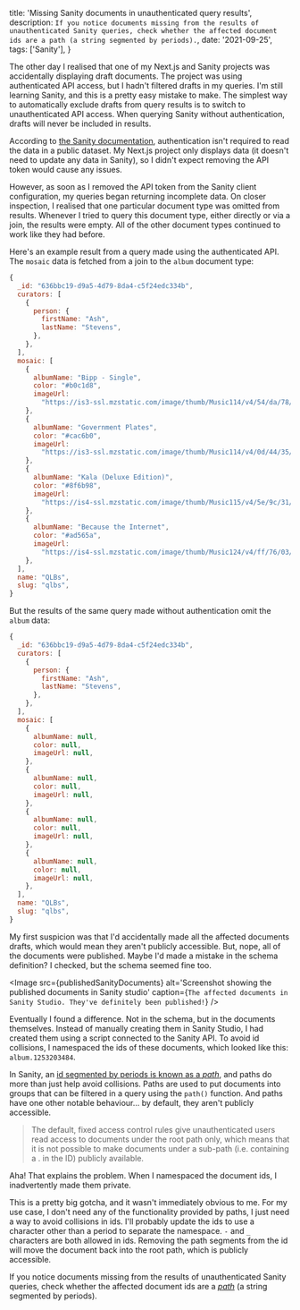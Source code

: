 
  title: 'Missing Sanity documents in unauthenticated query results',
  description: `If you notice documents missing from the results of unauthenticated Sanity queries, check whether the affected document ids are a path (a string segmented by periods).`,
  date: '2021-09-25',
  tags: ['Sanity'],
}

The other day I realised that one of my Next.js and Sanity projects was accidentally displaying draft documents. The project was using authenticated API access, but I hadn't filtered drafts in my queries. I'm still learning Sanity, and this is a pretty easy mistake to make. The simplest way to automatically exclude drafts from query results is to switch to unauthenticated API access. When querying Sanity without authentication, drafts will never be included in results.

According to [the Sanity documentation](https://www.sanity.io/docs/http-auth), authentication isn't required to read the data in a public dataset. My Next.js project only displays data (it doesn't need to update any data in Sanity), so I didn't expect removing the API token would cause any issues.

However, as soon as I removed the API token from the Sanity client configuration, my queries began returning incomplete data. On closer inspection, I realised that one particular document type was omitted from results. Whenever I tried to query this document type, either directly or via a join, the results were empty. All of the other document types continued to work like they had before.

Here's an example result from a query made using the authenticated API. The `mosaic` data is fetched from a join to the `album` document type:

```js
{
  _id: "636bbc19-d9a5-4d79-8da4-c5f24edc334b",
  curators: [
    {
      person: {
        firstName: "Ash",
        lastName: "Stevens",
      },
    },
  ],
  mosaic: [
    {
      albumName: "Bipp - Single",
      color: "#b0c1d8",
      imageUrl:
        "https://is3-ssl.mzstatic.com/image/thumb/Music114/v4/54/da/78/54da780c-c3c5-db3f-5bfe-8e0ec1dc910a",
    },
    {
      albumName: "Government Plates",
      color: "#cac6b0",
      imageUrl:
        "https://is3-ssl.mzstatic.com/image/thumb/Music114/v4/0d/44/35/0d4435fd-edf5-c020-2340-e895a36bcdf8",
    },
    {
      albumName: "Kala (Deluxe Edition)",
      color: "#8f6b98",
      imageUrl:
        "https://is4-ssl.mzstatic.com/image/thumb/Music115/v4/5e/9c/31/5e9c31b3-d510-c737-4419-6757d7b6457d",
    },
    {
      albumName: "Because the Internet",
      color: "#ad565a",
      imageUrl:
        "https://is4-ssl.mzstatic.com/image/thumb/Music124/v4/ff/76/03/ff760377-ff58-7789-2dac-758356f11d55",
    },
  ],
  name: "QLBs",
  slug: "qlbs",
}
```

But the results of the same query made without authentication omit the `album` data:

```js
{
  _id: "636bbc19-d9a5-4d79-8da4-c5f24edc334b",
  curators: [
    {
      person: {
        firstName: "Ash",
        lastName: "Stevens",
      },
    },
  ],
  mosaic: [
    {
      albumName: null,
      color: null,
      imageUrl: null,
    },
    {
      albumName: null,
      color: null,
      imageUrl: null,
    },
    {
      albumName: null,
      color: null,
      imageUrl: null,
    },
    {
      albumName: null,
      color: null,
      imageUrl: null,
    },
  ],
  name: "QLBs",
  slug: "qlbs",
}
```

My first suspicion was that I'd accidentally made all the affected documents drafts, which would mean they aren't publicly accessible. But, nope, all of the documents were published. Maybe I'd made a mistake in the schema definition? I checked, but the schema seemed fine too.

<Image
  src={publishedSanityDocuments}
  alt='Screenshot showing the published documents in Sanity studio'
  caption={`The affected documents in Sanity Studio. They've definitely been published!`}
/>

Eventually I found a difference. Not in the schema, but in the documents themselves. Instead of manually creating them in Sanity Studio, I had created them using a script connected to the Sanity API. To avoid id collisions, I namespaced the ids of these documents, which looked like this: `album.1253203484`.

In Sanity, an [id segmented by periods is known as a _path_](https://www.sanity.io/docs/ids#fdc25ada5db2), and paths do more than just help avoid collisions. Paths are used to put documents into groups that can be filtered in a query using the `path()` function. And paths have one other notable behaviour... by default, they aren't publicly accessible.

<Blockquote
  cite='Sanity documentation'
  citeUrl='https://www.sanity.io/docs/ids'
>
  The default, fixed access control rules give unauthenticated users read access
  to documents under the root path only, which means that it is not possible to
  make documents under a sub-path (i.e. containing a . in the ID) publicly
  available.
</Blockquote>

Aha! That explains the problem. When I namespaced the document ids, I inadvertently made them private.

This is a pretty big gotcha, and it wasn't immediately obvious to me. For my use case, I don't need any of the functionality provided by paths, I just need a way to avoid collisions in ids. I'll probably update the ids to use a character other than a period to separate the namespace. `-` and `_` characters are both allowed in ids. Removing the path segments from the id will move the document back into the root path, which is publicly accessible.

If you notice documents missing from the results of unauthenticated Sanity queries, check whether the affected document ids are a [_path_](https://www.sanity.io/docs/ids#fdc25ada5db2) (a string segmented by periods).
